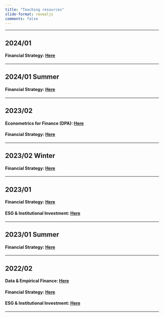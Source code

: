 ```yaml
---
title: "Teaching resources"
slide-format: revealjs
comments: false
---
```




___

## 2024/01 

#### Financial Strategy: [Here](financial_strategy/index.qmd)


___

## 2024/01 Summer  

#### Financial Strategy: [Here](202401s_financial_strategy/index.qmd)

___

## 2023/02 

#### Econometrics for Finance (DPA): [Here](202302_empirical_finance/index.qmd)

#### Financial Strategy: [Here](202302_financial_strategy/index.qmd)



___

## 2023/02 Winter

#### Financial Strategy: [Here](202302w_financial_strategy/index.qmd)


___

## 2023/01

#### Financial Strategy: [Here](202301_financial_strategy/index.qmd)

#### ESG & Institutional Investment: [Here](202301_ESG/index.qmd)



___

## 2023/01 Summer

#### Financial Strategy: [Here](202301s_financial_strategy/index.qmd)

___

## 2022/02

#### Data & Empirical Finance: [Here](202202_empirical_finance/index.qmd)

#### Financial Strategy: [Here](202202_financial_strategy/index.qmd)

#### ESG & Institutional Investment: [Here](202202_ESG/index.qmd)

___

